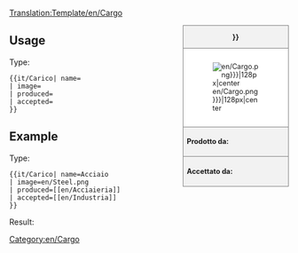 <noinclude>[[Translation:Template/en/Cargo]]</noinclude><noinclude></noinclude><!--
--><div style="float:right; width:15em; font-size:90%; border:1px solid gray; background-color:#f2f2f2; margin-left:1em; margin-bottom:1em">
<div style="text-align:center; border-bottom:1px solid gray"><strong>{{{name|{{PAGENAME}}}}}</strong></div>
<div style="padding:1em; background-color:white">[[File:{{{image|en/Cargo.png}}}|128px|center]]</div>
<div style="border-top:1px solid gray; padding:0.5em"><strong>Prodotto da:</strong> {{{produced}}}</div>
<div style="border-top:1px solid gray; padding:0.5em"><strong>Accettato da:</strong> {{{accepted}}}</div>
</div><noinclude>

{{en/-}}
==Usage==
Type:
<pre>{{it/Carico| name=
| image=
| produced=
| accepted=
}}</pre>

==Example==
Type:
<pre>{{it/Carico| name=Acciaio
| image=en/Steel.png
| produced=[[en/Acciaieria]]
| accepted=[[en/Industria]]
}}</pre>
Result:
{{it/Carico| name=Steel
| image=en/Steel.png
| produced=[[en/Acciaieria]]
| accepted=[[en/Industria]]
}}
</noinclude><includeonly>[[Category:en/Cargo]]</includeonly>